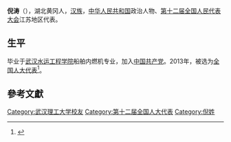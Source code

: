 '''倪涛'''（{{bd|1963年||}}），湖北黄冈人，[[汉族|汉族]]，[[中华人民共和国|中华人民共和国]]政治人物、[[第十二届全国人民代表大会|第十二届全国人民代表大会]]江苏地区代表。

==生平==
毕业于[[武汉水运工程学院|武汉水运工程学院]]船舶内燃机专业，加入[[中国共产党|中国共产党]]。2013年，被选为[[全国人大代表|全国人大代表]]<ref>{{cite news|title=全国人大代表信息-倪涛|url=http://210.82.31.1:8084/delegate/viewDelegate.action?dbid=120787|accessdate=2013-03-28|newspaper=全国人大网|archive-url=https://web.archive.org/web/20171019023251/http://www.npc.gov.cn/delegate/viewDelegate.action?dbid=120787|archive-date=2017-10-19|dead-url=yes}}</ref>。

==參考文獻==
{{reflist}}

{{中国政治人物小作品}}
{{Authority control}}
{{DEFAULTSORT:N}}
[[Category:武汉理工大学校友|Category:武汉理工大学校友]]
[[Category:第十二届全国人大代表|Category:第十二届全国人大代表]]
[[Category:倪姓|Category:倪姓]]